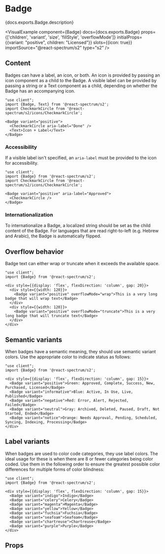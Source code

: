 

# Badge

<PageDescription>{docs.exports.Badge.description}</PageDescription>

<VisualExample
  component={Badge}
  docs={docs.exports.Badge}
  props={['children', 'variant', 'size', 'fillStyle', 'overflowMode']}
  initialProps={{variant: "positive", children: "Licensed"}}
  slots={{icon: true}}
  importSource="@react-spectrum/s2"
  type="s2" />

## Content

Badges can have a label, an icon, or both. An icon is provided by passing an icon component as a child to the Badge. A visible label can be provided by passing a string or a Text component as a child, depending on whether the Badge has an accompanying icon.

```tsx render expanded
"use client";
import {Badge, Text} from '@react-spectrum/s2';
import CheckmarkCircle from '@react-spectrum/s2/icons/CheckmarkCircle';

<Badge variant="positive">
  <CheckmarkCircle aria-label="Done" />
  <Text>Icon + Label</Text>
</Badge>
```

### Accessibility

If a visible label isn't specified, an `aria-label` must be provided to the icon for accessibility.

```tsx render hideImports
"use client";
import {Badge} from '@react-spectrum/s2';
import CheckmarkCircle from '@react-spectrum/s2/icons/CheckmarkCircle';

<Badge variant="positive" aria-label="Approved">
  <CheckmarkCircle />
</Badge>
```

### Internationalization

To internationalize a Badge, a localized string should be set as the child content of the Badge. For languages that are read right-to-left (e.g. Hebrew and Arabic), the Badge is automatically flipped.

## Overflow behavior

Badge text can either wrap or truncate when it exceeds the available space.

```tsx render hideImports
"use client";
import {Badge} from '@react-spectrum/s2';

<div style={{display: 'flex', flexDirection: 'column', gap: 20}}>
  <div style={{width: 120}}>
    <Badge variant="positive" overflowMode="wrap">This is a very long badge that will wrap text</Badge>
  </div>
  <div style={{width: 120}}>
    <Badge variant="positive" overflowMode="truncate">This is a very long badge that will truncate text</Badge>
  </div>
</div>
```

## Semantic variants

When badges have a semantic meaning, they should use semantic variant colors. Use the appropriate color to indicate status as follows:

```tsx render hideImports
"use client";
import {Badge} from '@react-spectrum/s2';

<div style={{display: 'flex', flexDirection: 'column', gap: 15}}>
  <Badge variant="positive">Green: Approved, Complete, Success, New, Purchased, Licensed</Badge>
  <Badge variant="informative">Blue: Active, In Use, Live, Published</Badge>
  <Badge variant="negative">Red: Error, Alert, Rejected, Failed</Badge>
  <Badge variant="neutral">Gray: Archived, Deleted, Paused, Draft, Not Started, Ended</Badge>
  <Badge variant="notice">Orange: Needs Approval, Pending, Scheduled, Syncing, Indexing, Processing</Badge>
</div>
```

## Label variants

When badges are used to color code categories, they use label colors. The ideal usage for these is when there are 8 or fewer categories being color coded. Use them in the following order to ensure the greatest possible color differences for multiple forms of color blindness:

```tsx render hideImports
"use client";
import {Badge} from '@react-spectrum/s2';

<div style={{display: 'flex', flexDirection: 'column', gap: 15}}>
  <Badge variant="indigo">Indigo</Badge>
  <Badge variant="celery">Celery</Badge>
  <Badge variant="magenta">Magenta</Badge>
  <Badge variant="yellow">Yellow</Badge>
  <Badge variant="fuchsia">Fuchsia</Badge>
  <Badge variant="seafoam">Seafoam</Badge>
  <Badge variant="chartreuse">Chartreuse</Badge>
  <Badge variant="purple">Purple</Badge>
</div>
```

## Props

<PropTable component={docs.exports.Badge} links={docs.links} />
